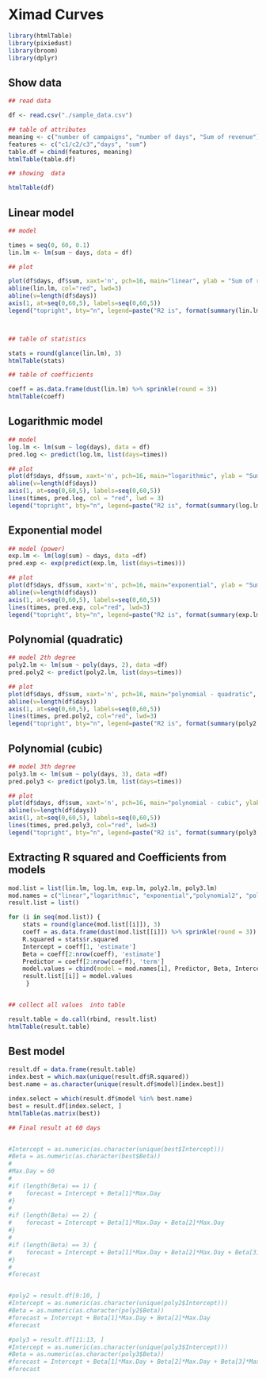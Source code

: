 
# Ximad Curves

```r
library(htmlTable)
library(pixiedust)
library(broom)
library(dplyr)
```

## Show data
```r

## read data 

df <- read.csv("./sample_data.csv")

## table of attributes
meaning <- c("number of campaigns", "number of days", "Sum of revenue")
features <- c("c1/c2/c3","days", "sum") 
table.df = cbind(features, meaning)
htmlTable(table.df)

## showing  data

htmlTable(df)

```

## Linear model



```r


## model

times = seq(0, 60, 0.1)
lin.lm <- lm(sum ~ days, data = df)

## plot 

plot(df$days, df$sum, xaxt='n', pch=16, main="linear", ylab = "Sum of revenue", xlab="days", cex.lab=1.5, cex.main=1.5, xlim=c(0,60))
abline(lin.lm, col="red", lwd=3)
abline(v=length(df$days))
axis(1, at=seq(0,60,5), labels=seq(0,60,5))
legend("topright", bty="n", legend=paste("R2 is", format(summary(lin.lm)$r.squared,digits=4)), cex = 2.0)



## table of statistics

stats = round(glance(lin.lm), 3)
htmlTable(stats)

## table of coefficients

coeff = as.data.frame(dust(lin.lm) %>% sprinkle(round = 3))
htmlTable(coeff)


```


## Logarithmic model


```r

## model
log.lm <- lm(sum ~ log(days), data = df)
pred.log <- predict(log.lm, list(days=times))

## plot
plot(df$days, df$sum, xaxt='n', pch=16, main="logarithmic", ylab = "Sum of revenue", xlab="days",cex.lab=1.5, cex.main=1.5, xlim=c(0,60))
abline(v=length(df$days))
axis(1, at=seq(0,60,5), labels=seq(0,60,5))
lines(times, pred.log, col = "red", lwd = 3)
legend("topright", bty="n", legend=paste("R2 is", format(summary(log.lm)$r.squared,digits=4)), cex = 2.0)

```

## Exponential model


```r

## model (power)
exp.lm <- lm(log(sum) ~ days, data =df)
pred.exp <- exp(predict(exp.lm, list(days=times)))

## plot
plot(df$days, df$sum, xaxt='n', pch=16, main="exponential", ylab = "Sum of revenue", xlab="days",cex.lab=1.5, cex.main=1.5, xlim=c(0,60))
abline(v=length(df$days))
axis(1, at=seq(0,60,5), labels=seq(0,60,5))
lines(times, pred.exp, col="red", lwd=3)
legend("topright", bty="n", legend=paste("R2 is", format(summary(exp.lm)$r.squared,digits=4)), cex  = 2.0)


```

## Polynomial (quadratic)

```r

## model 2th degree
poly2.lm <- lm(sum ~ poly(days, 2), data =df)
pred.poly2 <- predict(poly2.lm, list(days=times))

## plot
plot(df$days, df$sum, xaxt='n', pch=16, main="polynomial - quadratic", ylab = "Sum of revenue", xlab="days",cex.lab=1.5, cex.main=1.5, xlim=c(0,60))
abline(v=length(df$days))
axis(1, at=seq(0,60,5), labels=seq(0,60,5))
lines(times, pred.poly2, col="red", lwd=3)
legend("topright", bty="n", legend=paste("R2 is", format(summary(poly2.lm)$r.squared,digits=4)), cex  = 2.0)


```

## Polynomial (cubic)

```r

## model 3th degree
poly3.lm <- lm(sum ~ poly(days, 3), data =df)
pred.poly3 <- predict(poly3.lm, list(days=times))

## plot
plot(df$days, df$sum, xaxt='n', pch=16, main="polynomial - cubic", ylab = "Sum of revenue", xlab="days",cex.lab=1.5, cex.main=1.5, xlim=c(0,60))
abline(v=length(df$days))
axis(1, at=seq(0,60,5), labels=seq(0,60,5))
lines(times, pred.poly3, col="red", lwd=3)
legend("topright", bty="n", legend=paste("R2 is", format(summary(poly3.lm)$r.squared,digits=4)), cex  = 2.0)

```

## Extracting R squared and Coefficients from models

```r


mod.list = list(lin.lm, log.lm, exp.lm, poly2.lm, poly3.lm)
mod.names = c("linear","logarithmic", "exponential","polynomial2", "polynomial3")
result.list = list()

for (i in seq(mod.list)) {
    stats = round(glance(mod.list[[i]]), 3)
    coeff = as.data.frame(dust(mod.list[[i]]) %>% sprinkle(round = 3))
    R.squared = stats$r.squared
    Intercept = coeff[1, 'estimate']
    Beta = coeff[2:nrow(coeff), 'estimate']
    Predictor = coeff[2:nrow(coeff), 'term']
    model.values = cbind(model = mod.names[i], Predictor, Beta, Intercept, R.squared)
    result.list[[i]] = model.values
     }


## collect all values  into table

result.table = do.call(rbind, result.list)
htmlTable(result.table)
```
## Best model

```r


result.df = data.frame(result.table)
index.best = which.max(unique(result.df$R.squared))
best.name = as.character(unique(result.df$model)[index.best])

index.select = which(result.df$model %in% best.name)
best = result.df[index.select, ]
htmlTable(as.matrix(best))

```


```r
## Final result at 60 days


#Intercept = as.numeric(as.character(unique(best$Intercept)))
#Beta = as.numeric(as.character(best$Beta))
#
#Max.Day = 60
#
#if (length(Beta) == 1) {
#    forecast = Intercept + Beta[1]*Max.Day
#}
#
#if (length(Beta) == 2) {
#    forecast = Intercept + Beta[1]*Max.Day + Beta[2]*Max.Day
#}
#
#if (length(Beta) == 3) {
#    forecast = Intercept + Beta[1]*Max.Day + Beta[2]*Max.Day + Beta[3]*Max.Day
#}  
#
#forecast



```


```r
#poly2 = result.df[9:10, ]
#Intercept = as.numeric(as.character(unique(poly2$Intercept)))
#Beta = as.numeric(as.character(poly2$Beta))
#forecast = Intercept + Beta[1]*Max.Day + Beta[2]*Max.Day
#forecast

#poly3 = result.df[11:13, ]
#Intercept = as.numeric(as.character(unique(poly3$Intercept)))
#Beta = as.numeric(as.character(poly3$Beta))
#forecast = Intercept + Beta[1]*Max.Day + Beta[2]*Max.Day + Beta[3]*Max.Day
#forecast
```

